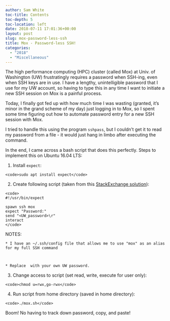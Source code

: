 ```yaml
---
author: Sam White
toc-title: Contents
toc-depth: 5
toc-location: left
date: 2018-07-11 17:01:36+00:00
layout: post
slug: mox-password-less-ssh
title: Mox - Password-less SSH!
categories:
  - "2018"
  - "Miscellaneous"
---
```


The high performance computing (HPC) cluster  (called Mox) at Univ. of Washington (UW) frustratingly requires a password when SSH-ing, even when SSH keys are in use. I have a lengthy, unintelligible password that I use for my UW account, so having to type this in any time I want to initiate a new SSH session on Mox is a painful process.

Today, I finally got fed up with how much time I was wasting (granted, it's minor in the grand scheme of my day) just logging in to Mox, so I spent some time figuring out how to automate password entry for a new SSH session with Mox.

I tried to handle this using the program `sshpass`, but I couldn't get it to read my password from a file - it would just hang in limbo after executing the command.

In the end, I came across a bash script that does this perfectly. Steps to implement this on Ubuntu 16.04 LTS:





  1. Install `expect`:


    
    <code>sudo apt install expect</code>



  2. Create following script (taken from this [StackExchange solution](https://unix.stackexchange.com/questions/31071/shell-script-for-logging-into-a-ssh-server)):


    
    <code>
    #!/usr/bin/expect
    
    spawn ssh mox
    expect "Password:"
    send "<UW_password>\r"
    interact
    </code>



NOTES:



    * I have an ~/.ssh/config file that allows me to use "mox" as an alias for my full SSH command



    * Replace  with your own UW password.





  3. Change access to script (set read, write, execute for user only):


    
    <code>chmod u=rwx,go-rwx</code>



  4. Run script from home directory (saved in home directory):


    
    <code>./mox.sh</code>




Boom! No having to track down password, copy, and paste!
